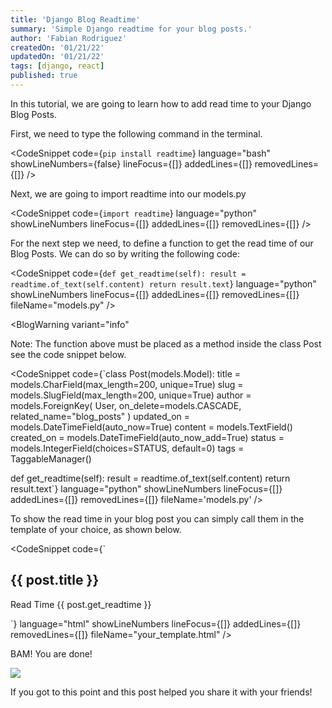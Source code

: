 ```yaml
---
title: 'Django Blog Readtime'
summary: 'Simple Django readtime for your blog posts.'
author: 'Fabian Rodriguez'
createdOn: '01/21/22'
updatedOn: '01/21/22'
tags: [django, react]
published: true
---
```


In this tutorial, we are going to learn how to add read time to your Django Blog Posts.

First, we need to type the following command in the terminal.

<CodeSnippet
  code={`pip install readtime`}
  language="bash"
  showLineNumbers={false}
  lineFocus={[]}
  addedLines={[]}
  removedLines={[]}
/>

Next, we are going to import readtime into our models.py

<CodeSnippet
  code={`import readtime`}
  language="python"
  showLineNumbers
  lineFocus={[]}
  addedLines={[]}
  removedLines={[]}
/>

For the next step we need, to define a function to get the read time of our Blog Posts. We can do so by writing the following code:

<CodeSnippet
  code={`def get_readtime(self):
  result = readtime.of_text(self.content)
  return result.text`}
  language="python"
  showLineNumbers
  lineFocus={[]}
  addedLines={[]}
  removedLines={[]}
  fileName="models.py"
/>

<BlogWarning
variant="info"
>

Note: The function above must be placed as a method inside the class Post see the code snippet below.

</BlogWarning>

<CodeSnippet
code={`class Post(models.Model):
    title = models.CharField(max_length=200, unique=True)
    slug = models.SlugField(max_length=200, unique=True)
    author = models.ForeignKey(
        User, on_delete=models.CASCADE, related_name="blog_posts"
    )
    updated_on = models.DateTimeField(auto_now=True)
    content = models.TextField()
    created_on = models.DateTimeField(auto_now_add=True)
    status = models.IntegerField(choices=STATUS, default=0)
    tags = TaggableManager()

def get_readtime(self):
result = readtime.of_text(self.content)
return result.text`}
language="python"
showLineNumbers
lineFocus={[]}
addedLines={[]}
removedLines={[]}
fileName='models.py'
/>

To show the read time in your blog post you can simply call them in the template of your choice, as shown below.

<CodeSnippet
  code={`
<h2 class="card-title">{{ post.title }}</h2>
<p class="badge badge-secondary">
    Read Time {{ post.get_readtime }}
</p>`}
  language="html"
  showLineNumbers
  lineFocus={[]}
  addedLines={[]}
  removedLines={[]}
  fileName="your_template.html"
/>

BAM! You are done!

<img
  className="w-full rounded-2xl"
  src="https://media.giphy.com/media/g9582DNuQppxC/giphy-downsized-large.gif"
/>

If you got to this point and this post helped you share it with your friends!

